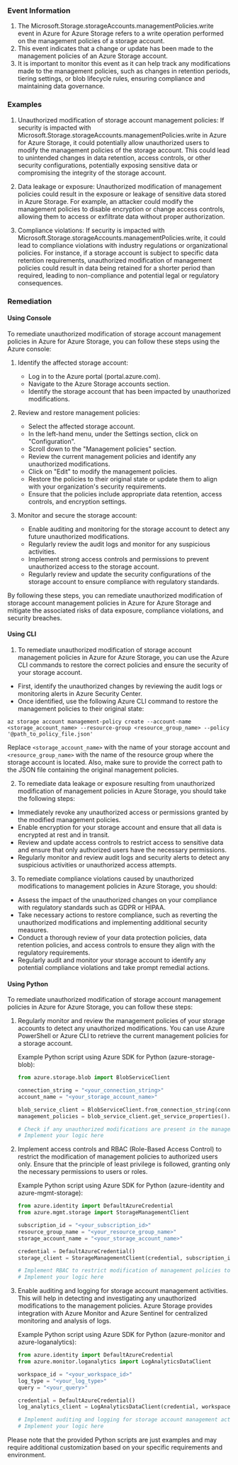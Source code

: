 
### Event Information

1. The Microsoft.Storage.storageAccounts.managementPolicies.write event in Azure for Azure Storage refers to a write operation performed on the management policies of a storage account.
2. This event indicates that a change or update has been made to the management policies of an Azure Storage account.
3. It is important to monitor this event as it can help track any modifications made to the management policies, such as changes in retention periods, tiering settings, or blob lifecycle rules, ensuring compliance and maintaining data governance.


### Examples

1. Unauthorized modification of storage account management policies: If security is impacted with Microsoft.Storage.storageAccounts.managementPolicies.write in Azure for Azure Storage, it could potentially allow unauthorized users to modify the management policies of the storage account. This could lead to unintended changes in data retention, access controls, or other security configurations, potentially exposing sensitive data or compromising the integrity of the storage account.

2. Data leakage or exposure: Unauthorized modification of management policies could result in the exposure or leakage of sensitive data stored in Azure Storage. For example, an attacker could modify the management policies to disable encryption or change access controls, allowing them to access or exfiltrate data without proper authorization.

3. Compliance violations: If security is impacted with Microsoft.Storage.storageAccounts.managementPolicies.write, it could lead to compliance violations with industry regulations or organizational policies. For instance, if a storage account is subject to specific data retention requirements, unauthorized modification of management policies could result in data being retained for a shorter period than required, leading to non-compliance and potential legal or regulatory consequences.

### Remediation

#### Using Console

To remediate unauthorized modification of storage account management policies in Azure for Azure Storage, you can follow these steps using the Azure console:

1. Identify the affected storage account: 
   - Log in to the Azure portal (portal.azure.com).
   - Navigate to the Azure Storage accounts section.
   - Identify the storage account that has been impacted by unauthorized modifications.

2. Review and restore management policies:
   - Select the affected storage account.
   - In the left-hand menu, under the Settings section, click on "Configuration".
   - Scroll down to the "Management policies" section.
   - Review the current management policies and identify any unauthorized modifications.
   - Click on "Edit" to modify the management policies.
   - Restore the policies to their original state or update them to align with your organization's security requirements.
   - Ensure that the policies include appropriate data retention, access controls, and encryption settings.

3. Monitor and secure the storage account:
   - Enable auditing and monitoring for the storage account to detect any future unauthorized modifications.
   - Regularly review the audit logs and monitor for any suspicious activities.
   - Implement strong access controls and permissions to prevent unauthorized access to the storage account.
   - Regularly review and update the security configurations of the storage account to ensure compliance with regulatory standards.

By following these steps, you can remediate unauthorized modification of storage account management policies in Azure for Azure Storage and mitigate the associated risks of data exposure, compliance violations, and security breaches.

#### Using CLI

1. To remediate unauthorized modification of storage account management policies in Azure for Azure Storage, you can use the Azure CLI commands to restore the correct policies and ensure the security of your storage account. 

- First, identify the unauthorized changes by reviewing the audit logs or monitoring alerts in Azure Security Center.
- Once identified, use the following Azure CLI command to restore the management policies to their original state:

```
az storage account management-policy create --account-name <storage_account_name> --resource-group <resource_group_name> --policy '@path_to_policy_file.json'
```

Replace `<storage_account_name>` with the name of your storage account and `<resource_group_name>` with the name of the resource group where the storage account is located. Also, make sure to provide the correct path to the JSON file containing the original management policies.

2. To remediate data leakage or exposure resulting from unauthorized modification of management policies in Azure Storage, you should take the following steps:

- Immediately revoke any unauthorized access or permissions granted by the modified management policies.
- Enable encryption for your storage account and ensure that all data is encrypted at rest and in transit.
- Review and update access controls to restrict access to sensitive data and ensure that only authorized users have the necessary permissions.
- Regularly monitor and review audit logs and security alerts to detect any suspicious activities or unauthorized access attempts.

3. To remediate compliance violations caused by unauthorized modifications to management policies in Azure Storage, you should:

- Assess the impact of the unauthorized changes on your compliance with regulatory standards such as GDPR or HIPAA.
- Take necessary actions to restore compliance, such as reverting the unauthorized modifications and implementing additional security measures.
- Conduct a thorough review of your data protection policies, data retention policies, and access controls to ensure they align with the regulatory requirements.
- Regularly audit and monitor your storage account to identify any potential compliance violations and take prompt remedial actions.

#### Using Python

To remediate unauthorized modification of storage account management policies in Azure for Azure Storage, you can follow these steps:

1. Regularly monitor and review the management policies of your storage accounts to detect any unauthorized modifications. You can use Azure PowerShell or Azure CLI to retrieve the current management policies for a storage account.

   Example Python script using Azure SDK for Python (azure-storage-blob):

   ```python
   from azure.storage.blob import BlobServiceClient

   connection_string = "<your_connection_string>"
   account_name = "<your_storage_account_name>"

   blob_service_client = BlobServiceClient.from_connection_string(connection_string)
   management_policies = blob_service_client.get_service_properties().management_policies

   # Check if any unauthorized modifications are present in the management policies
   # Implement your logic here
   ```

2. Implement access controls and RBAC (Role-Based Access Control) to restrict the modification of management policies to authorized users only. Ensure that the principle of least privilege is followed, granting only the necessary permissions to users or roles.

   Example Python script using Azure SDK for Python (azure-identity and azure-mgmt-storage):

   ```python
   from azure.identity import DefaultAzureCredential
   from azure.mgmt.storage import StorageManagementClient

   subscription_id = "<your_subscription_id>"
   resource_group_name = "<your_resource_group_name>"
   storage_account_name = "<your_storage_account_name>"

   credential = DefaultAzureCredential()
   storage_client = StorageManagementClient(credential, subscription_id)

   # Implement RBAC to restrict modification of management policies to authorized users
   # Implement your logic here
   ```

3. Enable auditing and logging for storage account management activities. This will help in detecting and investigating any unauthorized modifications to the management policies. Azure Storage provides integration with Azure Monitor and Azure Sentinel for centralized monitoring and analysis of logs.

   Example Python script using Azure SDK for Python (azure-monitor and azure-loganalytics):

   ```python
   from azure.identity import DefaultAzureCredential
   from azure.monitor.loganalytics import LogAnalyticsDataClient

   workspace_id = "<your_workspace_id>"
   log_type = "<your_log_type>"
   query = "<your_query>"

   credential = DefaultAzureCredential()
   log_analytics_client = LogAnalyticsDataClient(credential, workspace_id)

   # Implement auditing and logging for storage account management activities
   # Implement your logic here
   ```

Please note that the provided Python scripts are just examples and may require additional customization based on your specific requirements and environment.

